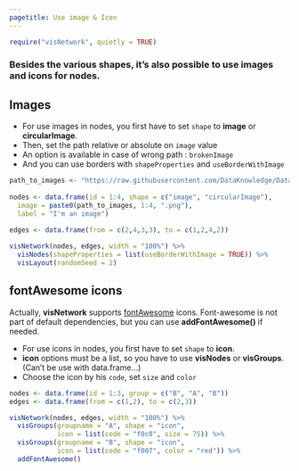 ```yaml
---
pagetitle: Use image & Icon
---
```


```r
require("visNetwork", quietly = TRUE)
```

### Besides the various shapes, it's also possible to use **images** and **icons** for nodes.

## Images

* For use images in nodes, you first have to set ````shape```` to **image** or **circularImage**.
* Then, set the path relative or absolute on ````image```` value
* An option is available in case of wrong path : ````brokenImage````
* And you can use borders with ````shapeProperties```` and ````useBorderWithImage````

```r
path_to_images <- "https://raw.githubusercontent.com/DataKnowledge/DataKnowledge.github.io/master/visNetwork/data/img/indonesia/"
 
nodes <- data.frame(id = 1:4, shape = c("image", "circularImage"),
  image = paste0(path_to_images, 1:4, ".png"),
  label = "I'm an image")
  
edges <- data.frame(from = c(2,4,3,3), to = c(1,2,4,2))

visNetwork(nodes, edges, width = "100%") %>% 
  visNodes(shapeProperties = list(useBorderWithImage = TRUE)) %>%
  visLayout(randomSeed = 2)
```


## fontAwesome icons

Actually, **visNetwork** supports [fontAwesome](http://fortawesome.github.io/Font-Awesome) icons. Font-awesome is not part of default dependencies, but you can use **addFontAwesome()** if needed.

* For use icons in nodes, you first have to set ````shape```` to **icon**.
* **icon** options must be a list, so you have to use **visNodes** or **visGroups**. (Can't be use with data.frame...)
* Choose the icon by his ````code````, set ````size```` and ````color````


```r
nodes <- data.frame(id = 1:3, group = c("B", "A", "B"))
edges <- data.frame(from = c(1,2), to = c(2,3))

visNetwork(nodes, edges, width = "100%") %>%
  visGroups(groupname = "A", shape = "icon", 
            icon = list(code = "f0c0", size = 75)) %>%
  visGroups(groupname = "B", shape = "icon", 
            icon = list(code = "f007", color = "red")) %>%
  addFontAwesome()
```

